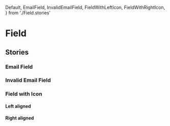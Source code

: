 <!-- Icons.stories.mdx-->


  Default,
  EmailField,
  InvalidEmailField,
  FieldWithLeftIcon,
  FieldWithRightIcon,
} from './Field.stories'

<Meta title="Components/Form/Field" component={Field} />

# Field

<Canvas>
  <Story story={Default} />
</Canvas>

<ArgsTable of={Field} story="^" />

## Stories

### Email Field

<Canvas>
  <Story name="Email" story={EmailField} />
</Canvas>

### Invalid Email Field

<Canvas>
  <Story name="Invalid Email" story={InvalidEmailField} />
</Canvas>

### Field with Icon

#### Left aligned

<Canvas>
  <Story name="Field with Left Icon" story={FieldWithLeftIcon} />
</Canvas>

#### Right aligned

<Canvas>
  <Story name="Field with Right Icon" story={FieldWithRightIcon} />
</Canvas>
